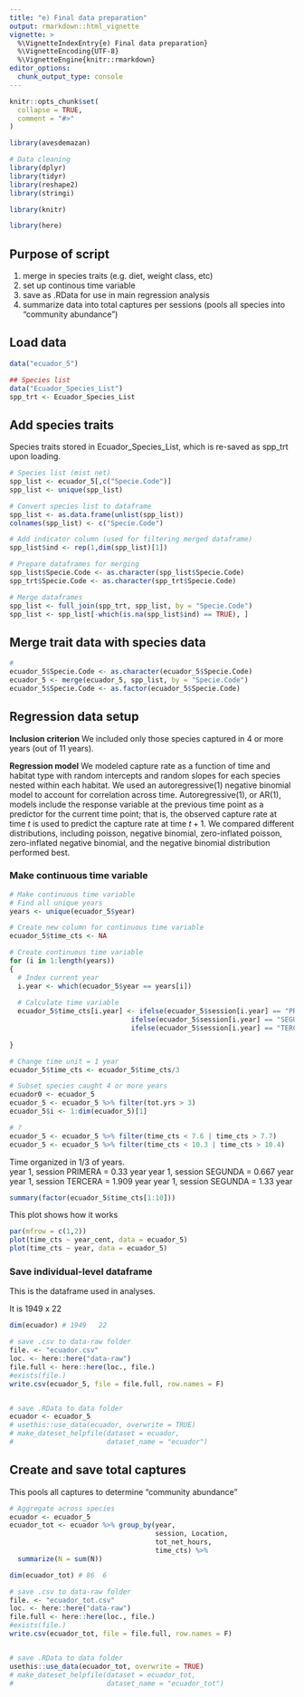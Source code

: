 ```yaml
---
title: "e) Final data preparation"
output: rmarkdown::html_vignette
vignette: >
  %\VignetteIndexEntry{e) Final data preparation}
  %\VignetteEncoding{UTF-8}
  %\VignetteEngine{knitr::rmarkdown}
editor_options: 
  chunk_output_type: console
---
```


```r
knitr::opts_chunk$set(
  collapse = TRUE,
  comment = "#>"
)
```

```r
library(avesdemazan)
```


```r
# Data cleaning
library(dplyr)      
library(tidyr)   
library(reshape2)
library(stringi)  

library(knitr)

library(here)
```


## Purpose of script

1. merge in species traits (e.g. diet, weight class, etc)
1. set up continous time variable
1. save as .RData for use in main regression analysis
1. summarize data into total captures per sessions (pools all species into "community abundance")


## Load data

```r
data("ecuador_5")

## Species list
data("Ecuador_Species_List")
spp_trt <- Ecuador_Species_List
```



## Add species traits

Species traits stored in Ecuador_Species_List, which is re-saved as spp_trt upon loading.

```r
# Species list (mist net)
spp_list <- ecuador_5[,c("Specie.Code")]
spp_list <- unique(spp_list)

# Convert species list to dataframe 
spp_list <- as.data.frame(unlist(spp_list))
colnames(spp_list) <- c("Specie.Code")

# Add indicator column (used for filtering merged dataframe)
spp_list$ind <- rep(1,dim(spp_list)[1])

# Prepare dataframes for merging
spp_list$Specie.Code <- as.character(spp_list$Specie.Code)
spp_trt$Specie.Code <- as.character(spp_trt$Specie.Code)

# Merge dataframes
spp_list <- full_join(spp_trt, spp_list, by = "Specie.Code")
spp_list <- spp_list[-which(is.na(spp_list$ind) == TRUE), ]


```




## Merge trait data with species data

```r
# 
ecuador_5$Specie.Code <- as.character(ecuador_5$Specie.Code)
ecuador_5 <- merge(ecuador_5, spp_list, by = "Specie.Code")
ecuador_5$Specie.Code <- as.factor(ecuador_5$Specie.Code)
```





## Regression data setup

**Inclusion criterion** We included only those species captured in 4 or more years (out of 11 years).

**Regression model** We modeled capture rate as a function of time and habitat type with random intercepts and random slopes for each species nested within each habitat. We used an autoregressive(1) negative binomial model to account for correlation across time. Autoregressive(1), or AR(1), models include the response variable at the previous time point as a predictor for the current time point; that is, the observed capture rate at time $t$ is used to predict the capture rate at time $t+1$. We compared different distributions, including poisson, negative binomial, zero-inflated poisson, zero-inflated negative binomial, and the negative binomial distribution performed best.


### Make continuous time variable

```r
# Make continuous time variable
# Find all unique years
years <- unique(ecuador_5$year)

# Create new column for continuous time variable
ecuador_5$time_cts <- NA

# Create continuous time variable
for (i in 1:length(years))
{
  # Index current year
  i.year <- which(ecuador_5$year == years[i])
  
  # Calculate time variable
  ecuador_5$time_cts[i.year] <- ifelse(ecuador_5$session[i.year] == "PRIMERA", 3*(i-1) + 1,
                              ifelse(ecuador_5$session[i.year] == "SEGUNDA", 3*(i-1) + 2,
                              ifelse(ecuador_5$session[i.year] == "TERCERA", 3*(i-1) + 3,
                                                                           NA)))
}

# Change time unit = 1 year
ecuador_5$time_cts <- ecuador_5$time_cts/3

# Subset species caught 4 or more years
ecuador0 <- ecuador_5
ecuador_5 <- ecuador_5 %>% filter(tot.yrs > 3)
ecuador_5$i <- 1:dim(ecuador_5)[1]

# ?
ecuador_5 <- ecuador_5 %>% filter(time_cts < 7.6 | time_cts > 7.7)
ecuador_5 <- ecuador_5 %>% filter(time_cts < 10.3 | time_cts > 10.4)
```


Time organized in 1/3 of years.  
year 1, session PRIMERA = 0.33 year
year 1, session SEGUNDA = 0.667 year
year 1, session TERCERA = 1.909 year
year 1, session SEGUNDA = 1.33 year

```r
summary(factor(ecuador_5$time_cts[1:10]))
```

This plot shows how it works
```r
par(mfrow = c(1,2))
plot(time_cts ~ year_cent, data = ecuador_5)
plot(time_cts ~ year, data = ecuador_5)
```





### Save individual-level dataframe

This is the dataframe used in analyses.

It is 1949  x 22

```r
dim(ecuador) # 1949   22

# save .csv to data-raw folder
file. <- "ecuador.csv"
loc. <- here::here("data-raw")
file.full <- here::here(loc., file.)
#exists(file.)
write.csv(ecuador_5, file = file.full, row.names = F)


# save .RData to data folder
ecuador <- ecuador_5
# usethis::use_data(ecuador, overwrite = TRUE)
# make_dateset_helpfile(dataset = ecuador,
#                       dataset_name = "ecuador")

```



## Create and save total captures

This pools all captures to determine "community abundance"


```r
# Aggregate across species
ecuador <- ecuador_5
ecuador_tot <- ecuador %>% group_by(year, 
                                    session, Location, 
                                    tot_net_hours, 
                                    time_cts) %>%
  summarize(N = sum(N))

```


```r
dim(ecuador_tot) # 86  6

# save .csv to data-raw folder
file. <- "ecuador_tot.csv"
loc. <- here::here("data-raw")
file.full <- here::here(loc., file.)
#exists(file.)
write.csv(ecuador_tot, file = file.full, row.names = F)


# save .RData to data folder
usethis::use_data(ecuador_tot, overwrite = TRUE)
# make_dateset_helpfile(dataset = ecuador_tot,
#                       dataset_name = "ecuador_tot")

```
